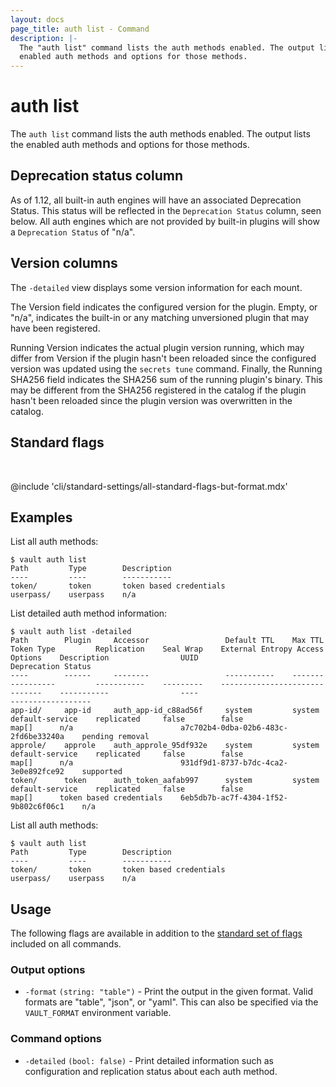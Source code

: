 ```yaml
---
layout: docs
page_title: auth list - Command
description: |-
  The "auth list" command lists the auth methods enabled. The output lists the
  enabled auth methods and options for those methods.
---
```


# auth list

The `auth list` command lists the auth methods enabled. The output lists the
enabled auth methods and options for those methods.

## Deprecation status column

As of 1.12, all built-in auth engines will have an associated Deprecation
Status. This status will be reflected in the `Deprecation Status` column, seen
below. All auth engines which are not provided by built-in plugins will show a
`Deprecation Status` of "n/a".

## Version columns

The `-detailed` view displays some version information for each mount.

The Version field indicates the configured version for the plugin. Empty, or "n/a",
indicates the built-in or any matching unversioned plugin that may have been registered.

Running Version indicates the actual plugin version running, which may differ from
Version if the plugin hasn't been reloaded since the configured version was updated
using the `secrets tune` command. Finally, the Running SHA256 field indicates the
SHA256 sum of the running plugin's binary. This may be different from the SHA256
registered in the catalog if the plugin hasn't been reloaded since the plugin
version was overwritten in the catalog.

## Standard flags

<br />

@include 'cli/standard-settings/all-standard-flags-but-format.mdx'

## Examples

List all auth methods:

```shell-session
$ vault auth list
Path         Type        Description
----         ----        -----------
token/       token       token based credentials
userpass/    userpass    n/a
```

List detailed auth method information:

```shell-session
$ vault auth list -detailed
Path        Plugin     Accessor                 Default TTL    Max TTL    Token Type         Replication    Seal Wrap    External Entropy Access    Options    Description                UUID                                    Deprecation Status
----        ------     --------                 -----------    -------    ----------         -----------    ---------    -----------------------    -------    -----------                ----                                    ------------------
app-id/     app-id     auth_app-id_c88ad56f     system         system     default-service    replicated     false        false                      map[]      n/a                        a7c702b4-0dba-02b6-483c-2fd6be33240a    pending removal
approle/    approle    auth_approle_95df932e    system         system     default-service    replicated     false        false                      map[]      n/a                        931df9d1-8737-b7dc-4ca2-3e0e892fce92    supported
token/      token      auth_token_aafab997      system         system     default-service    replicated     false        false                      map[]      token based credentials    6eb5db7b-ac7f-4304-1f52-9b802c6f06c1    n/a
```

List all auth methods:

```shell-session
$ vault auth list
Path         Type        Description
----         ----        -----------
token/       token       token based credentials
userpass/    userpass    n/a
```

## Usage

The following flags are available in addition to the [standard set of
flags](/vault/docs/commands) included on all commands.

### Output options

- `-format` `(string: "table")` - Print the output in the given format. Valid
  formats are "table", "json", or "yaml". This can also be specified via the
  `VAULT_FORMAT` environment variable.

### Command options

- `-detailed` `(bool: false)` - Print detailed information such as configuration
  and replication status about each auth method.
